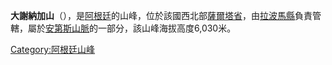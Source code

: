 '''大謝納加山'''（{{lang-es|Cerro Ciénaga Grande}}），是[[阿根廷|阿根廷]]的山峰，位於該國西北部[[薩爾塔省|薩爾塔省]]，由[[拉波馬縣|拉波馬縣]]負責管轄，屬於[[安第斯山脈|安第斯山脈]]的一部分，該山峰海拔高度6,030米。

{{coord|24|43|S|66|24|W|display=title|region:AR_type:mountain_source:GNS-enwiki}}

{{Argentina-geo-stub}}
[[Category:阿根廷山峰|Category:阿根廷山峰]]